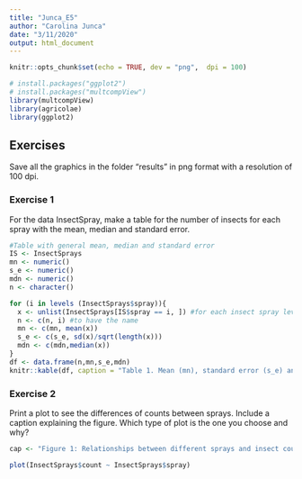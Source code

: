 ```yaml
---
title: "Junca_E5"
author: "Carolina Junca"
date: "3/11/2020"
output: html_document
---
```


```r
knitr::opts_chunk$set(echo = TRUE, dev = "png",  dpi = 100)

# install.packages("ggplot2")
# install.packages("multcompView")
library(multcompView)
library(agricolae)
library(ggplot2)
```
## Exercises
Save all the graphics in the folder “results” in png format with a resolution of 100 dpi.

### Exercise 1
For the data InsectSpray, make a table for the number of insects for each spray with the mean, median and standard error.

```r
#Table with general mean, median and standard error
IS <- InsectSprays
mn <- numeric()
s_e <- numeric()
mdn <- numeric()
n <- character()

for (i in levels (InsectSprays$spray)){
  x <- unlist(InsectSprays[IS$spray == i, ]) #for each insect spray level, take the "count" that accompanies it
  n <- c(n, i) #to have the name
  mn <- c(mn, mean(x))
  s_e <- c(s_e, sd(x)/sqrt(length(x)))
  mdn <- c(mdn,median(x))
}
df <- data.frame(n,mn,s_e,mdn)
knitr::kable(df, caption = "Table 1. Mean (mn), standard error (s_e) and median (mdn) of each spray-type (n).")
```

### Exercise 2
Print a plot to see the differences of counts between sprays. Include a caption explaining the figure. Which type of plot is the one you choose and why?

```r

cap <- "Figure 1: Relationships between different sprays and insect counts."

plot(InsectSprays$count ~ InsectSprays$spray)
```